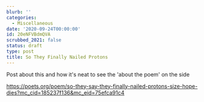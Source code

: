 ```yaml
---
blurb: ''
categories:
  - Miscellaneous
date: '2020-09-24T00:00:00'
id: 20eNFVBdmQVA
scrubbed_2021: false
status: draft
type: post
title: So They Finally Nailed Protons
---
```


Post about this and how it's neat to see the 'about the poem' on the side

https://poets.org/poem/so-they-say-they-finally-nailed-protons-size-hope-dies?mc_cid=185237f136&mc_eid=75efca91c4
